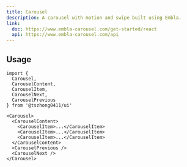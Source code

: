 ```yaml
---
title: Carousel
description: A carousel with motion and swipe built using Embla.
link:
  doc: https://www.embla-carousel.com/get-started/react
  api: https://www.embla-carousel.com/api
---
```


<ComponentPreview name='carousel/carousel' />

## Usage

```tsx
import {
  Carousel,
  CarouselContent,
  CarouselItem,
  CarouselNext,
  CarouselPrevious
} from '@tszhong0411/ui'
```

```tsx
<Carousel>
  <CarouselContent>
    <CarouselItem>...</CarouselItem>
    <CarouselItem>...</CarouselItem>
    <CarouselItem>...</CarouselItem>
  </CarouselContent>
  <CarouselPrevious />
  <CarouselNext />
</Carousel>
```
